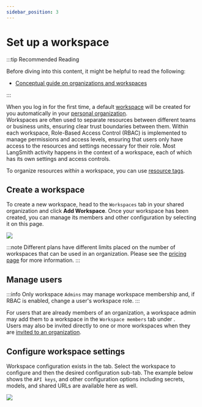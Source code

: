```yaml
---
sidebar_position: 3
---
```



# Set up a workspace

:::tip Recommended Reading

Before diving into this content, it might be helpful to read the following:

- [Conceptual guide on organizations and workspaces](../../concepts/index)

:::

When you log in for the first time, a default [workspace](../../concepts/index#workspaces) will be created for you automatically in your [personal organization](./set_up_organization#personal-vs-shared-organizations).  
Workspaces are often used to separate resources between different teams or business units, ensuring clear trust boundaries between them. Within each workspace, Role-Based Access Control (RBAC) is implemented to manage permissions and access levels, ensuring that users only have access to the resources and settings necessary for their role. Most LangSmith activity happens in the context of a workspace, each of which has its own settings and access controls.

To organize resources _within_ a workspace, you can use [resource tags](./set_up_resource_tags).

## Create a workspace

To create a new workspace, head to the <RegionalUrl text='Settings page' suffix='/settings'/> `Workspaces` tab in your shared organization and click **Add Workspace**.
Once your workspace has been created, you can manage its members and other configuration by selecting it on this page.

![](./static/create_workspace.png)

:::note
Different plans have different limits placed on the number of workspaces that can be used in an organization.
Please see the [pricing page](../../pricing) for more information.
:::

## Manage users

:::info
Only workspace `Admins` may manage workspace membership and, if RBAC is enabled, change a user's workspace role.
:::

For users that are already members of an organization, a workspace admin may add them to a workspace in the `Workspace members` tab under <RegionalUrl text='workspace settings page' suffix='/settings/workspaces'/>.  
Users may also be invited directly to one or more workspaces when they are [invited to an organization](./set_up_organization.mdx#manage-users).

## Configure workspace settings

Workspace configuration exists in the <RegionalUrl text='workspace settings page' suffix='/settings/workspaces'/> tab. Select the workspace to configure and then the desired configuration sub-tab. The example below shows the `API keys`, and other configuration options including secrets, models, and shared URLs are available here as well.

![](./static/workspace_settings.png)
